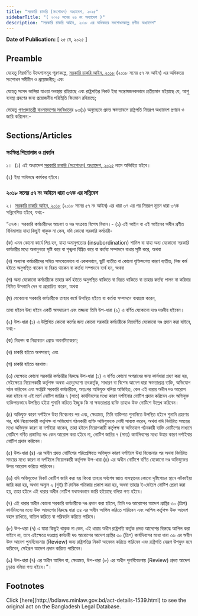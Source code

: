 ```yaml
---
title: "সরকারি চাকরি (সংশোধন) অধ্যাদেশ, ২০২৫"
sidebarTitle: "( ২০২৫ সনের ২৬ নং অধ্যাদেশ )"
description: "সরকারি চাকরি আইন, ২০১৮ এর অধিকতর সংশোধনকল্পে প্রণীত অধ্যাদেশ"
---
```


**Date of Publication:** [ ২৫ মে, ২০২৫ ]

## Preamble

যেহেতু নিম্নবর্ণিত উদ্দেশ্যসমূহ পূরণকল্পে, [সরকারি চাকরি আইন, ২০১৮](/laws/volume-48/act-1271 "সরকারি চাকরি আইন, ২০১৮") (২০১৮ সনের ৫৭ নং আইন) এর অধিকতর সংশোধন সমীচীন ও প্রয়োজনীয়; এবং

যেহেতু সংসদ ভাঙ্গিয়া যাওয়া অবস্থায় রহিয়াছে এবং রাষ্ট্রপতির নিকট ইহা সন্তোষজনকভাবে প্রতীয়মান হইয়াছে যে, আশু ব্যবস্থা গ্রহণের জন্য প্রয়োজনীয় পরিস্থিতি বিদ্যমান রহিয়াছে;

সেহেতু [গণপ্রজাতন্ত্রী বাংলাদেশের সংবিধান](/act-957.html "গণপ্রজাতন্ত্রী বাংলাদেশের সংবিধান")ের ৯৩(১) অনুচ্ছেদে প্রদত্ত ক্ষমতাবলে রাষ্ট্রপতি নিম্নরূপ অধ্যাদেশ প্রণয়ন ও জারি করিলেন:-

## Sections/Articles

### সংক্ষিপ্ত শিরোনাম ও প্রবর্তন

১।  (১) এই অধ্যাদেশ [সরকারি চাকরি (সংশোধন) অধ্যাদেশ, ২০২৫](/laws/volume-56/act-1539 "সরকারি চাকরি (সংশোধন) অধ্যাদেশ, ২০২৫") নামে অভিহিত হইবে।

(২) ইহা অবিলম্বে কার্যকর হইবে।

### ২০১৮ সনের ৫৭ নং আইনে ধারা ৩৭ক এর সন্নিবেশ

২।  [সরকারি চাকরি আইন, ২০১৮](/laws/volume-48/act-1271 "সরকারি চাকরি আইন, ২০১৮") (২০১৮ সনের ৫৭ নং আইন) এর ধারা ৩৭ এর পর নিম্নরূপ নূতন ধারা ৩৭ক সন্নিবেশিত হইবে, যথা:-

“৩৭ক। সরকারি কর্মচারীদের আচরণ ও দণ্ড সংক্রান্ত বিশেষ বিধান।- (১) এই আইন বা এই আইনের অধীন প্রণীত বিধিমালায় যাহা কিছুই থাকুক না কেন, যদি কোনো সরকারি কর্মচারী-

(ক) এমন কোনো কার্যে লিপ্ত হন, যাহা অনানুগত্যের (insubordination) শামিল বা যাহা অন্য যেকোনো সরকারি কর্মচারীর মধ্যে অনানুগত্য সৃষ্টি করে বা শৃঙ্খলা বিঘ্নিত করে বা কর্তব্য সম্পাদনে বাধার সৃষ্টি করে, অথবা

(খ) অন্যান্য কর্মচারীদের সহিত সমবেতভাবে বা এককভাবে, ছুটি ব্যতীত বা কোনো যুক্তিসংগত কারণ ব্যতীত, নিজ কর্ম হইতে অনুপস্থিত থাকেন বা বিরত থাকেন বা কর্তব্য সম্পাদনে ব্যর্থ হন, অথবা

(গ) অন্য যেকোনো কর্মচারীকে তাহার কর্ম হইতে অনুপস্থিত থাকিতে বা বিরত থাকিতে বা তাহার কর্তব্য পালন না করিবার নিমিত্ত উসকানি দেন বা প্ররোচিত করেন, অথবা

(ঘ) যেকোনো সরকারি কর্মচারীকে তাহার কর্মে উপস্থিত হইতে বা কর্তব্য সম্পাদনে বাধাগ্রস্ত করেন,

তাহা হইলে উহা হইবে একটি অসদাচরণ এবং তজ্জন্য তিনি উপ-ধারা (২) এ বর্ণিত যেকোনো দণ্ডে দণ্ডনীয় হইবেন।

(২) উপ-ধারা (১) এ উল্লিখিত কোনো কর্মের জন্য কোনো সরকারি কর্মচারীকে নিম্নবর্ণিত যেকোনো দণ্ড প্রদান করা যাইবে, যথা:-

(ক) নিম্নপদ বা নিম্নবেতন গ্রেডে অবনমিতকরণ;

(খ) চাকরি হইতে অপসারণ; এবং

(গ) চাকরি হইতে বরখাস্ত।

(৩) যেক্ষেত্রে কোনো সরকারি কর্মচারীর বিরুদ্ধে উপ-ধারা (১) এ বর্ণিত কোনো অপরাধের জন্য কার্যধারা গ্রহণ করা হয়, সেইক্ষেত্রে নিয়োগকারী কর্তৃপক্ষ অথবা এতদুদ্দেশ্যে তৎকর্তৃক, সাধারণ বা বিশেষ আদেশ দ্বারা ক্ষমতাপ্রাপ্ত ব্যক্তি, অভিযোগ গঠন করিবেন এবং সংশ্লিষ্ট সরকারি কর্মচারীকে, অতঃপর অভিযুক্ত বলিয়া অভিহিত, কেন এই ধারার অধীন দণ্ড আরোপ করা হইবে না এই মর্মে নোটিশ জারির ৭ (সাত) কার্যদিবসের মধ্যে কারণ দর্শাইবার নোটিশ প্রদান করিবেন এবং অভিযুক্ত ব্যক্তিগতভাবে উপস্থিত হইয়া শুনানি করিতে ইচ্ছুক কি না ক্ষমতাপ্রাপ্ত ব্যক্তি তাহাও উক্ত নোটিশে উল্লেখ করিবেন।

(৪) অভিযুক্ত কারণ দর্শাইলে উহা বিবেচনার পর এবং, ক্ষেত্রমত, তিনি ব্যক্তিগত শুনানিতে উপস্থিত হইলে শুনানি গ্রহণের পর, যদি নিয়োগকারী কর্তৃপক্ষ বা অভিযোগ গঠনকারী ব্যক্তি অভিযুক্তকে দোষী সাব্যস্ত করেন, অথবা যদি নির্ধারিত সময়ের মধ্যে অভিযুক্ত কারণ না দর্শাইয়া থাকেন, তাহা হইলে নিয়োগকারী কর্তৃপক্ষ বা অভিযোগ গঠনকারী ব্যক্তি নোটিশের মাধ্যমে নোটিশে বর্ণিত প্রস্তাবিত দণ্ড কেন আরোপ করা হইবে না, নোটিশ জারির ৭ (সাত) কার্যদিবসের মধ্যে উহার কারণ দর্শাইবার নোটিশ প্রদান করিবেন।

(৫) উপ-ধারা (৪) এর অধীন প্রদত্ত নোটিশের পরিপ্রেক্ষিতে অভিযুক্ত কারণ দর্শাইলে উহা বিবেচনার পর অথবা নির্ধারিত সময়ের মধ্যে কারণ না দর্শাইলে নিয়োগকারী কর্তৃপক্ষ উপ-ধারা (৪) এর অধীন নোটিশে বর্ণিত যেকোনো দণ্ড অভিযুক্তের উপর আরোপ করিতে পারিবেন।

(৬) যদি অভিযুক্তের নিকট নোটিশ জারি করা হয় কিংবা তাহার সর্বশেষ জ্ঞাত বাসস্থানের কোনো দৃষ্টিগোচর স্থানে লটকাইয়া জারি করা হয়, অথবা অন্যূন ২ (দুই) টি দৈনিক পত্রিকায় প্রকাশ করা হয়, অথবা তাহার ই-মেইলে নোটিশ প্রেরণ করা হয়, তাহা হইলে এই ধারার অধীন নোটিশ যথাযথভাবে জারি হইয়াছে বলিয়া গণ্য হইবে।

(৭) এই ধারার অধীন কোনো সরকারি কর্মচারীকে দণ্ড প্রদান করা হইলে, তিনি দণ্ড আরোপের আদেশ প্রাপ্তির ৩০ (ত্রিশ) কার্যদিবসের মধ্যে উক্ত আদেশের বিরুদ্ধে ধারা ৩৪ এর অধীন আপিল করিতে পারিবেন এবং আপিল কর্তৃপক্ষ উক্ত আদেশ বহাল রাখিতে, বাতিল করিতে বা পরিবর্তন করিতে পারিবে।

(৮) উপ-ধারা (৭) এ যাহা কিছুই থাকুক না কেন, এই ধারার অধীন রাষ্ট্রপতি কর্তৃক প্রদত্ত আদেশের বিরুদ্ধে আপিল করা যাইবে না, তবে এইক্ষেত্রে দণ্ডপ্রাপ্ত কর্মচারী দণ্ড আরোপের আদেশ প্রাপ্তির ৩০ (ত্রিশ) কার্যদিবসের মধ্যে ধারা ৩৬ এর অধীন উক্ত আদেশ পুনর্বিবেচনার (Review) জন্য রাষ্ট্রপতির নিকট আবেদন করিতে পারিবেন এবং রাষ্ট্রপতি যেরূপ উপযুক্ত মনে করিবেন, সেইরূপ আদেশ প্রদান করিতে পারিবেন।

(৯) উপ-ধারা (৭) এর অধীন আপিল বা, ক্ষেত্রমত, উপ-ধারা (৮) এর অধীন পুনর্বিবেচনায় (Review) প্রদত্ত আদেশ চূড়ান্ত বলিয়া গণ্য হইবে।”।

## Footnotes

<Note>
  Click [here](http://bdlaws.minlaw.gov.bd/act-details-1539.html) to see the original act on the Bangladesh Legal Database.
</Note>
